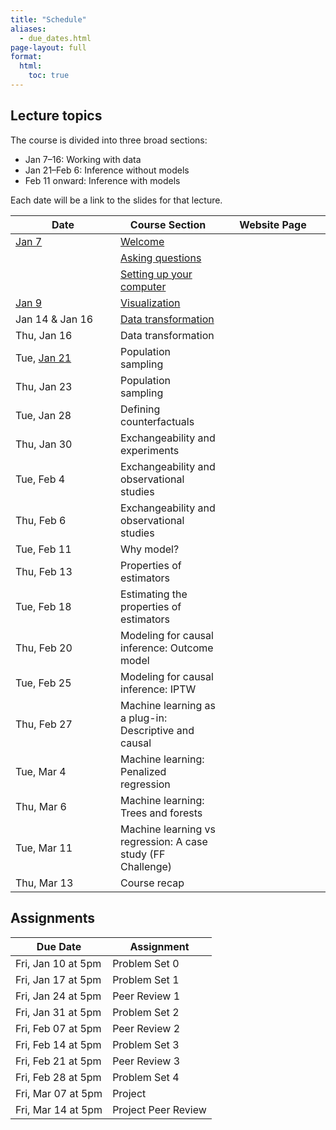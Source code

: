 ```yaml
---
title: "Schedule"
aliases:
  - due_dates.html
page-layout: full
format:
  html:
    toc: true
---
```


## Lecture topics

The course is divided into three broad sections:

* Jan 7--16: Working with data
* Jan 21--Feb 6: Inference without models
* Feb 11 onward: Inference with models

Each date will be a link to the slides for that lecture.

| Date | Course Section | Website Page |
|---|---|---|
| [Jan 7](slides/lec01_asking_questions/lec01_asking_questions.pdf)	| [Welcome](index.qmd) |
| | [Asking questions](topics/asking_questions.qmd) |
| | [Setting up your computer](topics/r_basics.qmd) |
| [Jan 9](slides/lec02_visualization/lec02_visualization.pdf)	| [Visualization](topics/visualization.qmd) |
| Jan 14 & Jan 16	| [Data transformation](topics/data_transformation.qmd) |
| Thu, Jan 16	| Data transformation |
| Tue, [Jan 21](slides/lec05_sampling/lec05_sampling.pdf)	| Population sampling |
| Thu, Jan 23	| Population sampling |
| Tue, Jan 28	| Defining counterfactuals |
| Thu, Jan 30	| Exchangeability and experiments |
| Tue, Feb 4	| Exchangeability and observational studies |
| Thu, Feb 6	| Exchangeability and observational studies |
| Tue, Feb 11	| Why model? |
| Thu, Feb 13	| Properties of estimators |
| Tue, Feb 18	| Estimating the properties of estimators |
| Thu, Feb 20	| Modeling for causal inference: Outcome model |
| Tue, Feb 25	| Modeling for causal inference: IPTW |
| Thu, Feb 27	| Machine learning as a plug-in: Descriptive and causal |
| Tue, Mar 4	| Machine learning: Penalized regression |
| Thu, Mar 6	| Machine learning: Trees and forests |
| Tue, Mar 11	| Machine learning vs regression: A case study (FF Challenge) |
| Thu, Mar 13	| Course recap |

## Assignments

| Due Date | Assignment |
|---|---|
| Fri, Jan 10	at 5pm | Problem Set 0 |
| Fri, Jan 17	at 5pm | Problem Set 1 |
| Fri, Jan 24	at 5pm | Peer Review 1 |
| Fri, Jan 31	at 5pm | Problem Set 2 |
| Fri, Feb 07	at 5pm | Peer Review 2 |
| Fri, Feb 14	at 5pm | Problem Set 3 |
| Fri, Feb 21	at 5pm | Peer Review 3 |
| Fri, Feb 28	at 5pm | Problem Set 4 |
| Fri, Mar 07	at 5pm | Project |
| Fri, Mar 14	at 5pm | Project Peer Review |

